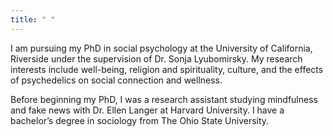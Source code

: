 ```yaml
---
title: " "
---
```


I am pursuing my PhD in social psychology at the University of California, Riverside under the supervision of Dr. Sonja Lyubomirsky. My research interests include well-being, religion and spirituality, culture, and the effects of psychedelics on social connection and wellness. 

Before beginning my PhD, I was a research assistant studying mindfulness and fake news with Dr. Ellen Langer at Harvard University. I have a bachelor’s degree in sociology from The Ohio State University.
